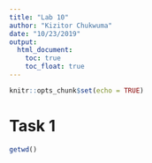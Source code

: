 ```yaml
---
title: "Lab 10"
author: "Kizitor Chukwuma"
date: "10/23/2019"
output:
  html_document:
    toc: true
    toc_float: true
---
```


```r
knitr::opts_chunk$set(echo = TRUE)
```

# Task 1
```r
getwd()
```


